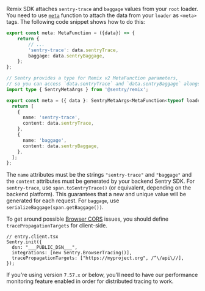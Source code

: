 Remix SDK attaches `sentry-trace` and `baggage` values from your `root` loader. You need to use [`meta`](https://remix.run/docs/en/v1/api/conventions#meta) function to attach the data from your `loader` as `<meta>` tags. The following code snippet shows how to do this:

```typescript {tabTitle: Remix v1} {filename: root.tsx}
export const meta: MetaFunction = ({data}) => {
    return {
        // ...
        'sentry-trace': data.sentryTrace,
        baggage: data.sentryBaggage,
    };
};
```

```typescript {tabTitle: Remix v2} {filename: root.tsx}
// Sentry provides a type for Remix v2 MetaFunction parameters,
// so you can access `data.sentryTrace` and `data.sentryBaggage` alongside other data from loader.
import type { SentryMetaArgs } from '@sentry/remix';

export const meta = ({ data }: SentryMetaArgs<MetaFunction<typeof loader>>) => {
  return [
    {
      name: 'sentry-trace',
      content: data.sentryTrace,
    },
    {
      name: 'baggage',
      content: data.sentryBaggage,
    },
  ];
};
```

The `name` attributes must be the strings `"sentry-trace"` and `"baggage"` and the `content` attributes must be generated by your backend Sentry SDK. For `sentry-trace`, use `span.toSentryTrace()` (or equivalent, depending on the backend platform). This guarantees that a new and unique value will be generated for each request. For `baggage`, use `serializeBaggage(span.getBaggage())`.


To get around possible [Browser CORS](https://developer.mozilla.org/en-US/docs/Web/HTTP/CORS) issues, you should define `tracePropagationTargets` for client-side.


```tsx
// entry.client.tsx
Sentry.init({
  dsn: "___PUBLIC_DSN___",
  integrations: [new Sentry.BrowserTracing()],
  tracePropagationTargets: ["https://myproject.org", /^\/api\//],
});
```

If you're using version `7.57.x` or below, you'll need to have our <PlatformLink to="/performance/">performance monitoring feature enabled</PlatformLink> in order for distributed tracing to work.
